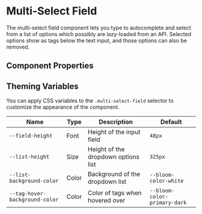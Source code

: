 
# Multi-Select Field

The multi-select field component lets you type to autocomplete and select from a list of options which possibly are lazy-loaded from an API. Selected options show as tags below the text input, and those options can also be removed.

<Canvas>
  <Story id="forms-multi-select-field--standard" />
</Canvas>

## Component Properties

<ArgsTable of={MultiSelectField} />

## Theming Variables

You can apply CSS variables to the `.multi-select-field` selector to customize the appearance of the component.

| Name                           | Type  | Description                         | Default                      |
| ------------------------------ | ----- | ----------------------------------- | ---------------------------- |
| `--field-height`               | Font  | Height of the input field           | `48px`                       |
| `--list-height`                | Size  | Height of the dropdown options list | `325px`                      |
| `--list-background-color`      | Color | Background of the dropdown list     | `--bloom-color-white`        |
| `--tag-hover-background-color` | Color | Color of tags when hovered over     | `--bloom-color-primary-dark` |
